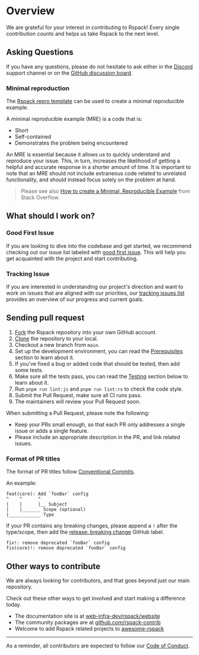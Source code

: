 # Overview

We are grateful for your interest in contributing to Rspack!
Every single contribution counts and helps us take Rspack to the next level.

## Asking Questions

If you have any questions,
please do not hesitate to ask either in the [Discord](https://discord.gg/sYK4QjyZ4V) support channel or on the [GitHub discussion board](https://github.com/web-infra-dev/rspack/discussions).

### Minimal reproduction

The [Rspack repro template](https://github.com/web-infra-dev/rspack-repro) can be used to create a minimal reproducible example.

A minimal reproducible example (MRE) is a code that is:

- Short
- Self-contained
- Demonstrates the problem being encountered

An MRE is essential because it allows us to quickly understand and reproduce your issue.
This, in turn, increases the likelihood of getting a helpful and accurate response in a shorter amount of time.
It is important to note that an MRE should not include extraneous code related to unrelated functionality,
and should instead focus solely on the problem at hand.

> Please see also [How to create a Minimal, Reproducible Example](https://stackoverflow.com/help/minimal-reproducible-example) from Stack Overflow.

## What should I work on?

### Good First Issue

If you are looking to dive into the codebase and get started,
we recommend checking out our issue list labeled with [good first issue](https://github.com/web-infra-dev/rspack/issues?q=is%3Aissue+is%3Aopen+sort%3Aupdated-desc+label%3A%22good+first+issue%22).
This will help you get acquainted with the project and start contributing.

### Tracking Issue

If you are interested in understanding our project's direction and want to work on issues that are aligned with our priorities,
our [tracking issues list](https://github.com/web-infra-dev/rspack/issues?q=is%3Aopen+label%3A%22tracking+issue%22+sort%3Aupdated-desc)
provides an overview of our progress and current goals.

## Sending pull request

1. [Fork](https://help.github.com/articles/fork-a-repo/) the Rspack repository into your own GitHub account.
2. [Clone](https://help.github.com/articles/cloning-a-repository/) the repository to your local.
3. Checkout a new branch from `main`.
4. Set up the development environment, you can read the [Prerequisites](/contribute/development/prerequisites) section to learn about it.
5. If you've fixed a bug or added code that should be tested, then add some tests.
6. Make sure all the tests pass, you can read the [Testing](/contribute/development/testing) section below to learn about it.
7. Run `pnpm run lint:js` and `pnpm run lint:rs` to check the code style.
8. Submit the Pull Request, make sure all CI runs pass.
9. The maintainers will review your Pull Request soon.

When submitting a Pull Request, please note the following:

- Keep your PRs small enough, so that each PR only addresses a single issue or adds a single feature.
- Please include an appropriate description in the PR, and link related issues.

### Format of PR titles

The format of PR titles follow [Conventional Commits](https://www.conventionalcommits.org/).

An example:

```text
feat(core): Add `fooBar` config
^    ^      ^
|    |      |__ Subject
|    |_______ Scope (optional)
|____________ Type
```

If your PR contains any breaking changes, please append a `!` after the type/scope, then add the [release: breaking change](https://github.com/web-infra-dev/rspack/labels) GitHub label.

```text
fix!: remove deprecated `fooBar` config
fix(core)!: remove deprecated `fooBar` config
```

## Other ways to contribute

We are always looking for contributors, and that goes beyond just our main repository.

Check out these other ways to get involved and start making a difference today.

- The documentation site is at [web-infra-dev/rspack/website](https://github.com/web-infra-dev/rspack/tree/main/website)
- The community packages are at [github.com/rspack-contrib](https://github.com/rspack-contrib)
- Welcome to add Rspack related projects to [awesome-rspack](https://github.com/web-infra-dev/awesome-rspack)

---

As a reminder, all contributors are expected to follow our [Code of Conduct](https://github.com/web-infra-dev/rspack/blob/main/CODE_OF_CONDUCT.md).
